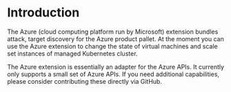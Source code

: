 # Introduction

The Azure (cloud computing platform run by Microsoft) extension bundles attack, target discovery for the Azure product pallet.
At the moment you can use the Azure extension to change the state of virtual machines and scale set instances of managed Kubernetes cluster.

The Azure extension is essentially an adapter for the Azure APIs. It currently only supports a small set of Azure APIs. If you need additional capabilities, please consider contributing these directly via GitHub.
